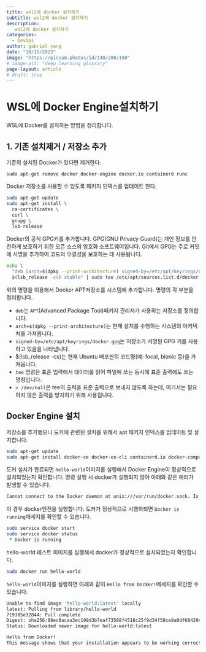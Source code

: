 ```yaml
---
title: wsl2에 docker 설치하기
subtitle: wsl2에 docker 설치하기
description:
   wsl2에 docker 설치하기
categories:
  - DevOps
author: gabriel yang
date: "10/15/2023"
image: "https://picsum.photos/id/140/200/150"
# image-alt: "deep learning glossary"
page-layout: article
# draft: true
---
```


# WSL에 Docker Engine설치하기

WSL에 Docker를 설치하는 방법을 정리합니다.

## 1. 기존 설치제거 / 저장소 추가

기존의 설치된 Docker가 있다면 제거한다.

``` shell
sudo apt-get remove docker docker-engine docker.io containerd runc
```

Docker 저장소를 사용할 수 있도록 패키지 인덱스를 업데이트 한다.

``` bash
sudo apt-get update
sudo apt-get install \
  ca-certificates \
  curl \
  gnupg \
  lsb-release
```

Docker의 공식 GPG키를 추가합니다. GPG(GNU Privacy Guard)는 개인 정보를 안전하게 보호하기 위한 오픈 소스의 암호화 소프트웨어입니다. Git에서 GPG는 주로 커밋에 서명을 추가하여 코드의 무결성을 보호하는 데 사용됩니다.

``` bash
echo \
  "deb [arch=$(dpkg --print-architecture) signed-by=/etc/apt/keyrings/docker.gpg] https://download.docker.com/linux/ubuntu \
  $(lsb_release -cs) stable" | sudo tee /etc/apt/sources.list.d/docker.list > /dev/null
```

위의 명령을 이용해서 Docker APT저장소를 시스템에 추가합니다. 명령의 각 부분을 정리합니다.

-   `deb`는 `APT`(Advanced Package Tool)패키지 관리자가 사용하는 저장소를 정의합니다.
-   `arch=$(dpkg --print-architecture)`는 현재 설치를 수행하는 시스템의 아키택처를 가져옵니다.
-   `signed-by=/etc/apt/keyrings/docker.gpg`는 저장소가 서명된 GPG 키를 사용하고 있음을 나타냅니다.
- $(lsb_release -cs)는 현재 Ubuntu 배포판의 코드명(예: focal, bionic 등)을 가져옵니다.
- `tee` 명령은 표준 입력에서 데이터를 읽어 파일에 쓰는 동시에 표준 출력에도 쓰는 명령입니다.
- `> /dev/null`은 tee의 출력을 표준 출력으로 보내지 않도록 하는데, 여기서는 필요하지 않은 출력을 방지하기 위해 사용됩니다.

## Docker Engine 설치

저장소를 추가했으니 도커에 관련된 설치를 위해서 apt 패키지 인덱스를 업데이트 및 설치합니다.

``` bash
sudo apt-get update
sudo apt-get install docker-ce docker-ce-cli containerd.io docker-compose-plugin
```
도커 설치가 완료되면 `hello-world`이미지를 실행해서 Docker Engine이 정상적으로 설치되었는지 확인합니다. 명령 실행 시 docker가 실행되지 않아 아래와 같은 에러가 발생할 수 있습니다.

``` bash
Cannot connect to the Docker daemon at unix:///var/run/docker.sock. Is the docker daemon running?
```

이 경우 docker엔진을 실행합니다. 도커가 정상적으로 시행하되면 `Docker is running`메세지를 확인할 수 있습니다.

``` bash
sudo service docker start
sudo service docker status
 * Docker is running
```
hello-world 테스트 이미지를 실행해서 docker가 정상적으로 설치되었는지 확인합니다.

``` bash
sudo docker run hello-world
```

`hello-world`이미지를 실행하면 아래와 같이 `Hello from Docker!`메세지를 확인할 수 있습니다.

``` bash
Unable to find image 'hello-world:latest' locally
latest: Pulling from library/hello-world
719385e32844: Pull complete
Digest: sha256:88ec0acaa3ec199d3b7eaf73588f4518c25f9d34f58ce9a0df68429c5af48e8d
Status: Downloaded newer image for hello-world:latest

Hello from Docker!
This message shows that your installation appears to be working correctly.
```


